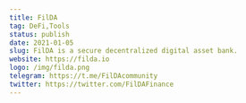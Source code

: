 ---
title: FilDA
tag: DeFi,Tools
status: publish
date: 2021-01-05
slug: FilDA is a secure decentralized digital asset bank. 
website: https://filda.io
logo: /img/filda.png
telegram: https://t.me/FilDAcommunity
twitter: https://twitter.com/FilDAFinance
---
